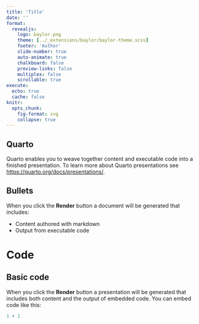 ---
title: 'Title'
date: ''
format: 
  revealjs:
    logo: baylor.png
    theme: [../_extensions/baylor/baylor-theme.scss]
    footer: 'Author'
    slide-number: true
    auto-animate: true
    chalkboard: false
    preview-links: false
    multiplex: false
    scrollable: true
execute: 
  echo: true
  cache: false
knitr:
  opts_chunk: 
    fig-format: svg
    collapse: true
---

## Quarto

Quarto enables you to weave together content and executable code into a finished presentation. To learn more about Quarto presentations see <https://quarto.org/docs/presentations/>.

## Bullets

When you click the **Render** button a document will be generated that includes:

-   Content authored with markdown
-   Output from executable code

# Code

## Basic code

When you click the **Render** button a presentation will be generated that includes both content and the output of embedded code. You can embed code like this:

```{r}
1 + 1
```